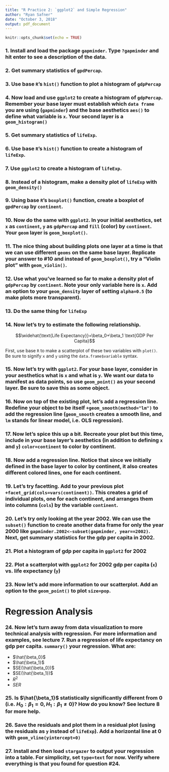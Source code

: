 ```yaml
---
title: "R Practice 2: `ggplot2` and Simple Regression"
author: "Ryan Safner"
date: "October 3, 2018"
output: pdf_document
---
```


```r
knitr::opts_chunk$set(echo = TRUE)
```

### 1. Install and load the package `gapminder`. Type `?gapminder` and hit enter to see a description of the data. 


### 2. Get summary statistics of `gpdPercap`. 


### 3. Use base `R`'s `hist()` function to plot a histogram of `gdpPercap`


### 4. Now load and use `ggplot2` to create a histogram of `gdpPercap`. Remember your base layer must establish which `data frame` you are using (`gapminder`) and the base aesthetics `aes()` to define what variable is `x`. Your second layer is a `geom_histogram()`


### 5. Get summary statistics of `lifeExp`.


### 6. Use base `R`'s `hist()` function to create a histogram of `lifeExp`.


### 7. Use `ggplot2` to create a histogram of `lifeExp`. 


### 8. Instead of a histogram, make a density plot of `lifeExp` with `geom_density()`


### 9. Using base `R`'s `boxplot()` function, create a boxplot of `gpdPercap` by `continent`. 


### 10. Now do the same with `ggplot2`. In your initial aesthetics, set `x` as `continent`, `y` as `gdpPercap` and `fill` (color) by `continent`. Your `geom` layer is `geom_boxplot()`. 


### 11. The nice thing about building plots one layer at a time is that we can use different `geoms` on the same base layer. Replicate your answer to \#10 and instead of `geom_boxplot()`, try a "Violin plot" with `geom_violin()`. 


### 12. Use what you've learned so far to make a density plot of `gdpPercap` by `continent`. Note your only variable here is `x`. Add an option to your `geom_density` layer of setting `alpha=0.5` (to make plots more transparent). 


### 13. Do the same thing for `lifeExp`


### 14. Now let's try to estimate the following relationship. 

$$\widehat{\text{Life Expectancy}}=\beta_0+\beta_1 \text{GDP Per Capita}$$

First, use base `R` to make a scatterplot of these two variables with `plot()`. Be sure to signify `x` and `y` using the `data.frame$variable` syntax. 


### 15. Now let's try with `ggplot2`. For your base layer, consider in your aesthetics what is `x` and what is `y`. We want our data to manifest as data points, so use `geom_point()` as your second layer. Be sure to save this as some object. 


### 16. Now on top of the existing plot, let's add a regression line. Redefine your object to be itself `+geom_smooth(method="lm")` to add the regression line (`geom_smooth` creates a smooth line, and `lm` stands for linear model, i.e. OLS regression).


### 17. Now let's spice this up a bit. Recreate your plot but this time, include in your base layer's aesthetics (in addition to defining `x` and `y`)  `color=continent` to color by continent. 


### 18. Now add a regression line. Notice that since we initially defined in the base layer to color by continent, it also creates different colored lines, one for each continent.  


### 19. Let's try facetting. Add to your previous plot `+facet_grid(cols=vars(continent))`. This creates a grid of individual plots, one for each continent, and arranges them into columns (`cols`) by the variable `continent`. 

### 20. Let's try only looking at the year 2002. We can use the `subset()` function to create another data frame for only the year 2000 like `gapminder.2002<-subset(gapminder, year==2002)`. Next, get summary statistics for the gdp per capita in 2002. 


### 21. Plot a histogram of gdp per capita in `ggplot2` for 2002 


### 22. Plot a scatterplot with `ggplot2` for 2002 gdp per capita (`x`) vs. life expectancy (`y`)


### 23. Now let's add more information to our scatterplot. Add an option to the `geom_point()` to plot `size=pop`. 


# Regression Analysis

### 24. Now let's turn away from data visualization to more technical analysis with regression. For more information and examples, see lecture 7. Run a regression of life expectancy on gdp per capita. `summary()` your regression. What are: 
      
- $\hat{\beta_0}$
- $\hat{\beta_1}$
- $SE(\hat{\beta_0})$
- $SE(\hat{\beta_1})$
- $R^2$
- $SER$


### 25. Is $\hat{\beta_1}$ statistically significantly different from 0 (i.e. $H_0: \beta_1=0, H_1: \beta_1 \neq 0$)? How do you know? See lecture 8 for more help. 

### 26. Save the residuals and plot them in a residual plot (using the residuals as `y` instead of `lifeExp`). Add a horizontal line at 0 with `geom_vline(yintercept=0)`


### 27. Install and then load `stargazer` to output your regression into a table. For simplicity, set `type=text` for now. Verify where everything is that you found for question \#24. 


